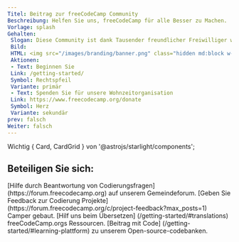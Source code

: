 ```yaml
---
Titel: Beitrag zur freeCodeCamp Community
Beschreibung: Helfen Sie uns, freeCodeCamp für alle Besser zu Machen.
Vorlage: splash
Gehalten:
 Slogan: Diese Community ist dank Tausender freundlicher Freiwilliger wie Ihnen möglich.
 Bild:
 HTML: <img src="/images/branding/banner.png" class="hidden md:block w-96 runded-full overflow-clip" alt="Contribute to freeCodeCamp" />
 Aktionen:
 - Text: Beginnen Sie
 Link: /getting-started/
 Symbol: Rechtspfeil
 Variante: primär
 - Text: Spenden Sie für unsere Wohnzeitorganisation
 Link: https://www.freecodecamp.org/donate
 Symbol: Herz
 Variante: sekundär
prev: falsch
Weiter: falsch
---
```


Wichtig { Card, CardGrid } von '@astrojs/starlight/components';

## Beteiligen Sie sich:

<CardGrid>
 <Card title='Help Others' icon='pen'>
 [Hilfe durch Beantwortung von Codierungsfragen] (https://forum.freecodecamp.org) auf unserem
 Gemeindeforum.
 </Card>
 <Card title='Feedback' icon='magnifier'>
 [Geben Sie Feedback zur Codierung
 Projekte] (https://forum.freecodecamp.org/c/project-feedback?max_posts=1)
 Camper gebaut.
 </Card>
 <Card title='Translations' icon='translate'>
 [Hilf uns beim Übersetzen] (/getting-started/#translations) freeCodeCamp.orgs
 Ressourcen.
 </Card>
 <Card title='Write Code' icon='seti:json'>
 [Beitrag mit Code] (/getting-started/#learning-plattform) zu unserem
 Open-source-codebanken.
 </Card>
</CardGrid>
